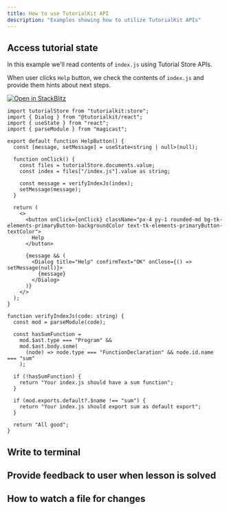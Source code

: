 ```yaml
---
title: How to use TutorialKit API
description: "Examples showing how to utilize TutorialKit APIs"
---
```


## Access tutorial state

In this example we'll read contents of `index.js` using Tutorial Store APIs.

When user clicks `Help` button, we check the contents of `index.js` and provide them hints about next steps.

<a class="my-4 inline-block" href="https://stackblitz.com/edit/tutorialkit-api-use-helpbutton?file=src/components/HelpButton.tsx&file=src/content/tutorial/1-basics/1-introduction/1-welcome/content.mdx">
  <img alt="Open in StackBlitz" src="https://developer.stackblitz.com/img/open_in_stackblitz.svg" />
</a>

```tsx
import tutorialStore from "tutorialkit:store";
import { Dialog } from "@tutorialkit/react";
import { useState } from "react";
import { parseModule } from "magicast";

export default function HelpButton() {
  const [message, setMessage] = useState<string | null>(null);

  function onClick() {
    const files = tutorialStore.documents.value;
    const index = files["/index.js"].value as string;

    const message = verifyIndexJs(index);
    setMessage(message);
  }

  return (
    <>
      <button onClick={onClick} className="px-4 py-1 rounded-md bg-tk-elements-primaryButton-backgroundColor text-tk-elements-primaryButton-textColor">
        Help
      </button>

      {message && (
        <Dialog title="Help" confirmText="OK" onClose={() => setMessage(null)}>
          {message}
        </Dialog>
      )}
    </>
  );
}

function verifyIndexJs(code: string) {
  const mod = parseModule(code);

  const hasSumFunction =
    mod.$ast.type === "Program" &&
    mod.$ast.body.some(
      (node) => node.type === "FunctionDeclaration" && node.id.name === "sum"
    );

  if (!hasSumFunction) {
    return "Your index.js should have a sum function";
  }

  if (mod.exports.default?.$name !== "sum") {
    return "Your index.js should export sum as default export";
  }

  return "All good";
}
```


## Write to terminal

## Provide feedback to user when lesson is solved

## How to watch a file for changes

